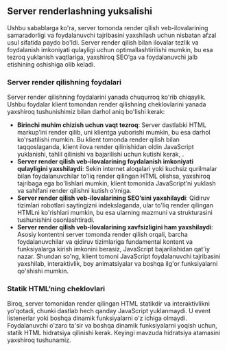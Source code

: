 ## Server renderlashning yuksalishi

Ushbu sabablarga ko'ra, server tomonda render qilish veb-ilovalarining samaradorligi va foydalanuvchi tajribasini yaxshilash uchun nisbatan afzal usul sifatida paydo bo'ldi. Server render qilish bilan ilovalar tezlik va foydalanish imkoniyati qulayligi uchun optimallashtirilishi mumkin, bu esa tezroq yuklanish vaqtlariga, yaxshiroq SEO’ga va foydalanuvchi jalb etishining oshishiga olib keladi.


### Server render qilishning foydalari
Server render qilishning foydalarini yanada chuqurroq ko'rib chiqaylik. Ushbu foydalar klient tomondan render qilishning cheklovlarini yanada yaxshiroq tushunishimiz bilan darhol aniq bo'lishi kerak:

- **Birinchi muhim chizish uchun vaqt tezroq**: Server dastlabki HTML markup’ini render qilib, uni klientga yuborishi mumkin, bu esa darhol ko'rsatilishi mumkin. Bu klient tomonda render qilish bilan taqqoslaganda, klient ilova render qilinishidan oldin JavaScript yuklanishi, tahlil qilinishi va bajarilishi uchun kutishi kerak, .
- **Server render qilish veb-ilovalarining foydalanish imkoniyati qulayligini yaxshilaydi**: Sekin internet aloqalari yoki kuchsiz qurilmalar bilan foydalanuvchilar to'liq render qilingan HTML olishsa, yaxshiroq tajribaga ega bo'lishlari mumkin, klient tomonida JavaScript’ni yuklash va sahifani render qilishni kutish o'rniga.
- **Server render qilish veb-ilovalarining SEO’sini yaxshilaydi**: Qidiruv tizimlari robotlari saytingizni indekslaganda, ular to'liq render qilingan HTMLni ko'rishlari mumkin, bu esa ularning mazmuni va strukturasini tushunishini osonlashtiradi.
- **Server render qilish veb-ilovalarining xavfsizligini ham yaxshilaydi**: Asosiy kontentni server tomonda render qilish orqali, barcha foydalanuvchilar va qidiruv tizimlariga fundamental kontent va funksiyalarga kirish imkonini berasiz, JavaScript bajarilishidan qat'iy nazar. Shundan so'ng, klient tomoni JavaScript foydalanuvchi tajribasini yaxshilab, interaktivlik, boy animatsiyalar va boshqa ilg'or funksiyalarni qo'shishi mumkin.


### Statik HTML’ning cheklovlari
Biroq, server tomonidan render qilingan HTML statikdir va interaktivlikni yo'qotadi, chunki dastlab hech qanday JavaScript yuklanmaydi. U event listenerlar yoki boshqa dinamik funksiyalarni o'z ichiga olmaydi. Foydalanuvchi o'zaro ta'sir va boshqa dinamik funksiyalarni yoqish uchun, statik HTML hidratsiya qilinishi kerak. Keyingi mavzuda hidratsiya atamasini yaxshiroq tushunamiz.
